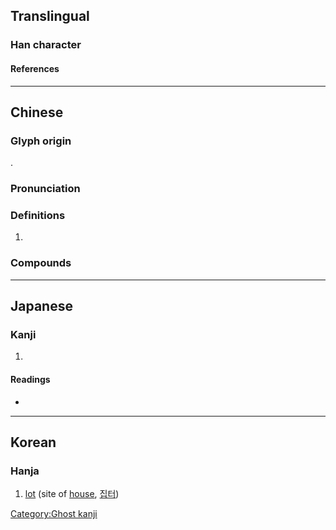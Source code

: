 {{character info/new}}
==Translingual==

===Han character===
{{Han char|rn=32|rad=土|as=05|sn=8|four=23104|canj=OPG|ids=⿱代土}}

====References====
{{Han ref|kx=0227.271|dj=0463.150|hdz=10433.010|uh=5788}}

----

==Chinese==
{{zh-forms}}

===Glyph origin===
{{Han compound|代|土|ls=psc|c1=p|c2=s|t2=earth; dust}}.

===Pronunciation===
{{zh-pron
|m=dài
|c=doi6
|cat=
}}

===Definitions===
{{zh-hanzi}}

# {{n-g|Only used in place names.}}

===Compounds===
{{zh-der|小荊垈|牛家垈|垈灣|封家垈|夏家垈}}

----

==Japanese==

===Kanji===
{{ja-kanji|grade=|rs=土05}}

# {{rfdef|ja|sort=土05}}

====Readings====
* {{ja-readings|on=[[たい]] (tai)|kun=[[ぬた]] (nuta), [[ぬま]] (numa)}}

----

==Korean==

===Hanja===
{{ko-hanja|hangeul=대|rv=dae|mr=tae}}

# [[lot]] (site of [[house]], [[집터]])

[[Category:Ghost kanji]]